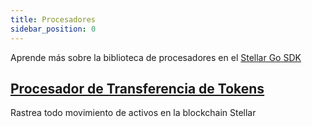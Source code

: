 ```yaml
---
title: Procesadores
sidebar_position: 0
---
```


Aprende más sobre la biblioteca de procesadores en el [Stellar Go SDK](https://github.com/stellar/go)

## [Procesador de Transferencia de Tokens](./token-transfer-processor/README.mdx)

Rastrea todo movimiento de activos en la blockchain Stellar
